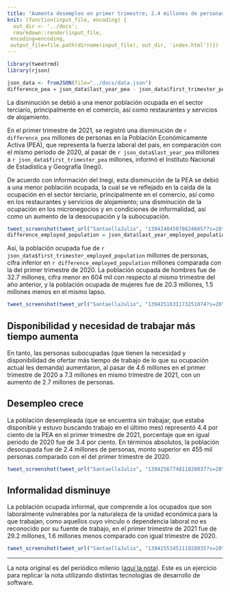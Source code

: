 ```yaml
---
title: "Aumenta desempleo en primer trimestre; 2.4 millones de personas están desocupadas"
knit: (function(input_file, encoding) {
  out_dir <- '../docs';
  rmarkdown::render(input_file,
 encoding=encoding,
 output_file=file.path(dirname(input_file), out_dir, 'index.html'))})
---
```


```r
library(tweetrmd)
library(rjson)
```

```r
json_data <- fromJSON(file="../docs/data.json")
difference_pea = json_data$last_year_pea - json_data$first_trimester_pea
```

La disminución se debió a una menor población ocupada en el sector terciario, principalmente en el
comercio, así como restaurantes y servicios de alojamiento.

En el primer trimestre de 2021, se registró una disminución de `r difference_pea` millones de
personas en la Población Económicamente Activa (PEA), que representa la fuerza laboral del país, en
comparación con el mismo periodo de 2020, al pasar de `r json_data$last_year_pea` millones a
`r json_data$first_trimester_pea` millones, informó el Instituto Nacional de Estadística y
Geografía (Inegi).

De acuerdo con información del Inegi, esta disminución de la PEA se debió a una menor población
ocupada, la cual se ve reflejado en la caída de la ocupación en el sector terciario, principalmente
en el comercio, así como en los restaurantes y servicios de alojamiento; una disminución de la
ocupación en los micronegocios y en condiciones de informalidad, así como un aumento de la
desocupación y la subocupación.

```r
tweet_screenshot(tweet_url("SantaellaJulio", "1394248458786246657?s=20"))
difference_employed_population = json_data$last_year_employed_population - json_data$first_trimester_employed_population
```

Así, la población ocupada fue de `r json_data$first_trimester_employed_population` millones de personas, cifra inferior en `r difference_employed_population` millones comparada con la del primer trimestre de 2020. La población ocupada de hombres fue de 32.7 millones, cifra menor en 604 mil con respecto al mismo trimestre del año anterior, y la población ocupada de mujeres fue de 20.3 millones, 1.5 millones menos en el mismo lapso.

```r
tweet_screenshot(tweet_url("SantaellaJulio", "1394251631173251074?s=20"))
```

## Disponibilidad y necesidad de trabajar más tiempo aumenta

En tanto, las personas subocupadas (que tienen la necesidad y disponibilidad de ofertar más tiempo de trabajo de lo que su ocupación actual les demanda) aumentaron, al pasar de 4.6 millones en el primer trimestre de 2020 a 7.3 millones en mismo trimestre de 2021, con un aumento de 2.7 millones de personas.

## Desempleo crece

La población desempleada (que se encuentra sin trabajar, que estaba disponible y estuvo buscando trabajo en el último mes) representó 4.4 por ciento de la PEA en el primer trimestre de 2021, porcentaje que en igual periodo de 2020 fue de 3.4 por ciento. En términos absolutos, la población desocupada fue de 2.4 millones de personas, monto superior en 455 mil personas comparado con el del primer trimestre de 2020.

```r
tweet_screenshot(tweet_url("SantaellaJulio", "1394256774811820037?s=20"))
```

## Informalidad disminuye

La población ocupada informal, que comprende a los ocupados que son laboralmente vulnerables por la naturaleza de la unidad económica para la que trabajan, como aquellos cuyo vínculo o dependencia laboral no es reconocido por su fuente de trabajo, en el primer trimestre de 2021 fue de 29.2 millones, 1.6 millones menos comparado con igual trimestre de 2020.

```r
tweet_screenshot(tweet_url("SantaellaJulio", "1394255345111928835?s=20"))
```

---
La nota original es del periódico milenio ([aquí la nota](https://www.milenio.com/negocios/aumenta-desempleo-en-mexico-durante-el-primer-trimestre-inegi)). Este es un ejercicio para replicar la nota utilizando distintas tecnologías de desarrollo de software.